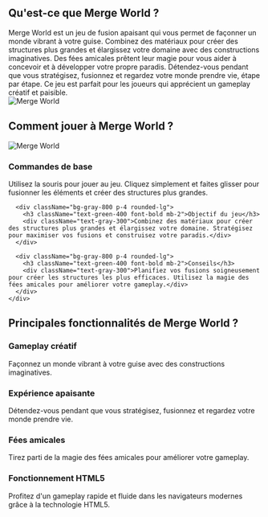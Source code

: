 ## Qu'est-ce que Merge World ?
<div className="flex flex-col md:flex-row items-center gap-8">
  <div className="w-full md:w-1/2 text-xl">
    Merge World est un jeu de fusion apaisant qui vous permet de façonner un monde vibrant à votre guise. Combinez des matériaux pour créer des structures plus grandes et élargissez votre domaine avec des constructions imaginatives. Des fées amicales prêtent leur magie pour vous aider à concevoir et à développer votre propre paradis. Détendez-vous pendant que vous stratégisez, fusionnez et regardez votre monde prendre vie, étape par étape. Ce jeu est parfait pour les joueurs qui apprécient un gameplay créatif et paisible.
  </div>
  <div className="w-full md:w-1/2 flex justify-center items-center">
    <img 
      src="/game_screenshot.webp" 
      alt="Merge World" 
      className="w-4/5 h-auto"
    />
  </div>
</div>

## Comment jouer à Merge World ?

<div className="flex flex-col md:flex-row items-center gap-8">
  <div className="w-full md:w-1/2">
    <img 
      src="/game_screenshot.webp" 
      alt="Merge World" 
      className="w-4/5 h-auto mx-auto"
    />
  </div>
  <div className="w-full md:w-1/2">
    <div className="grid grid-cols-1 gap-4 mt-0">
      <div className="bg-gray-800 p-4 rounded-lg">
        <h3 className="text-green-400 font-bold mb-2">Commandes de base</h3>
        <div className="text-gray-300">
          Utilisez la souris pour jouer au jeu. Cliquez simplement et faites glisser pour fusionner les éléments et créer des structures plus grandes.
        </div>
      </div>

      <div className="bg-gray-800 p-4 rounded-lg">
        <h3 className="text-green-400 font-bold mb-2">Objectif du jeu</h3>
        <div className="text-gray-300">Combinez des matériaux pour créer des structures plus grandes et élargissez votre domaine. Stratégisez pour maximiser vos fusions et construisez votre paradis.</div>
      </div>

      <div className="bg-gray-800 p-4 rounded-lg">
        <h3 className="text-green-400 font-bold mb-2">Conseils</h3>
        <div className="text-gray-300">Planifiez vos fusions soigneusement pour créer les structures les plus efficaces. Utilisez la magie des fées amicales pour améliorer votre gameplay.</div>
      </div>
    </div>
  </div>
</div>

## Principales fonctionnalités de Merge World ?

<div className="grid grid-cols-1 md:grid-cols-2 gap-4">
  <div className="bg-gray-800 p-4 rounded-lg">
    <h3 className="text-green-400 font-bold mb-2">Gameplay créatif</h3>
    <div className="text-gray-300">Façonnez un monde vibrant à votre guise avec des constructions imaginatives.</div>
  </div>

  <div className="bg-gray-800 p-4 rounded-lg">
    <h3 className="text-green-400 font-bold mb-2">Expérience apaisante</h3>
    <div className="text-gray-300">Détendez-vous pendant que vous stratégisez, fusionnez et regardez votre monde prendre vie.</div>
  </div>

  <div className="bg-gray-800 p-4 rounded-lg">
    <h3 className="text-green-400 font-bold mb-2">Fées amicales</h3>
    <div className="text-gray-300">Tirez parti de la magie des fées amicales pour améliorer votre gameplay.</div>
  </div>

  <div className="bg-gray-800 p-4 rounded-lg">
    <h3 className="text-green-400 font-bold mb-2">Fonctionnement HTML5</h3>
    <div className="text-gray-300">Profitez d'un gameplay rapide et fluide dans les navigateurs modernes grâce à la technologie HTML5.</div>
  </div>
</div>